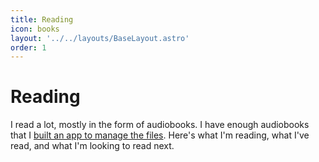 ```yaml
---
title: Reading
icon: books
layout: '../../layouts/BaseLayout.astro'
order: 1
---
```



# Reading

I read a lot, mostly in the form of audiobooks. I have enough audiobooks that I
[built an app to manage the files][audiobook-catalog]. Here's what I'm reading,
what I've read, and what I'm looking to read next.

<div class={styles.hud}>
  <NowReading />
  <UpNext />
</div>

<Read page={0} />

[audiobook-catalog]: /projects#audiobook-catalog
